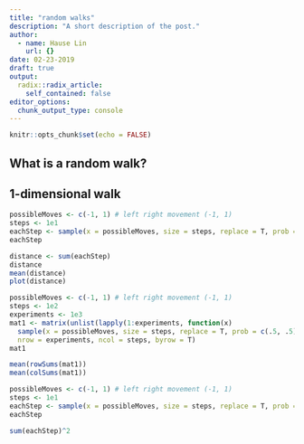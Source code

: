 ```yaml
---
title: "random walks"
description: "A short description of the post."
author:
  - name: Hause Lin
    url: {}
date: 02-23-2019
draft: true
output:
  radix::radix_article:
    self_contained: false
editor_options: 
  chunk_output_type: console
---
```


```r
knitr::opts_chunk$set(echo = FALSE)
```

## What is a random walk? 


## 1-dimensional walk

```r
possibleMoves <- c(-1, 1) # left right movement (-1, 1)
steps <- 1e1
eachStep <- sample(x = possibleMoves, size = steps, replace = T, prob = c(.5, .5))
eachStep

distance <- sum(eachStep)
distance
mean(distance)
plot(distance)

```


```r
possibleMoves <- c(-1, 1) # left right movement (-1, 1)
steps <- 1e2
experiments <- 1e3
mat1 <- matrix(unlist(lapply(1:experiments, function(x) 
  sample(x = possibleMoves, size = steps, replace = T, prob = c(.5, .5)))), 
  nrow = experiments, ncol = steps, byrow = T)
mat1

mean(rowSums(mat1))
mean(colSums(mat1))

```


```r
possibleMoves <- c(-1, 1) # left right movement (-1, 1)
steps <- 1e1
eachStep <- sample(x = possibleMoves, size = steps, replace = T, prob = c(.5, .5))
eachStep

sum(eachStep)^2
```




```r

```


